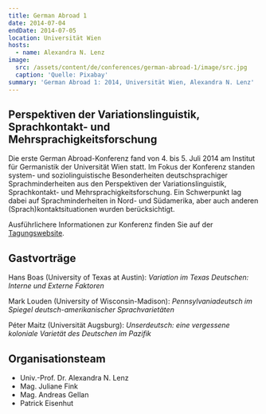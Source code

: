 ```yaml
---
title: German Abroad 1
date: 2014-07-04
endDate: 2014-07-05
location: Universität Wien
hosts:
  - name: Alexandra N. Lenz
image:
  src: /assets/content/de/conferences/german-abroad-1/image/src.jpg
  caption: 'Quelle: Pixabay'
summary: 'German Abroad 1: 2014, Universität Wien, Alexandra N. Lenz'
---
```

## Perspektiven der Variationslinguistik, Sprachkontakt- und Mehrsprachigkeitsforschung

Die erste German Abroad-Konferenz fand von 4. bis 5. Juli 2014 am Institut für Germanistik der Universität Wien statt. Im Fokus der Konferenz standen system- und soziolinguistische Besonderheiten deutschsprachiger Sprachminderheiten aus den Perspektiven der Variationslinguistik, Sprachkontakt- und Mehrsprachigkeitsforschung. Ein Schwerpunkt lag dabei auf Sprachminderheiten in Nord- und Südamerika, aber auch anderen (Sprach)kontaktsituationen wurden berücksichtigt.

Ausführlichere Informationen zur Konferenz finden Sie auf der [Tagungswebsite](https://germanabroad2014.univie.ac.at/home/index.htm).

## Gastvorträge

Hans Boas (University of Texas at Austin): *Variation im Texas Deutschen: Interne und Externe Faktoren*

Mark Louden (University of Wisconsin-Madison): *Pennsylvaniadeutsch im Spiegel deutsch-amerikanischer Sprachvarietäten*

Péter Maitz (Universität Augsburg): *Unserdeutsch: eine vergessene koloniale Varietät des Deutschen im Pazifik*

## Organisationsteam

* Univ.-Prof. Dr. Alexandra N. Lenz
* Mag. Juliane Fink
* Mag. Andreas Gellan
* Patrick Eisenhut
